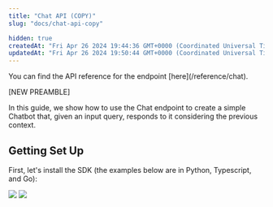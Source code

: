 ```yaml
---
title: "Chat API (COPY)"
slug: "docs/chat-api-copy"

hidden: true
createdAt: "Fri Apr 26 2024 19:44:36 GMT+0000 (Coordinated Universal Time)"
updatedAt: "Fri Apr 26 2024 19:50:44 GMT+0000 (Coordinated Universal Time)"
---
```

<Note title="This Guide Uses the Chat Endpoint.">  
 You can find the API reference for the endpoint [here](/reference/chat).
</Note>

[NEW PREAMBLE]

In this guide, we show how to use the Chat endpoint to create a simple Chatbot that, given an input query, responds to it considering the previous context.

## Getting Set Up

First, let's install the SDK (the examples below are in Python, Typescript, and Go):

<img src='../../assets/images/b682614-connector-mode-viz.png' />
<img src='../../assets/images/46a4a7e-rag-connector.png' />
